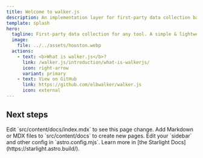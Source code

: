 ```yaml
---
title: Welcome to walker.js
description: An implementation layer for first-party data collection based on attributes
template: splash
hero:
  tagline: First-party data collection for any tool. A simple & lightweight tracking implementation layer based on attributes.
  image:
    file: ../../assets/houston.webp
  actions:
    - text: <b>What is walker.js</b>?
      link: /walker.js/introduction/what-is-walkerjs/
      icon: right-arrow
      variant: primary
    - text: View on GitHub
      link: https://github.com/elbwalker/walker.js
      icon: external
---
```



## Next steps

<CardGrid stagger>
  <Card title="Update content" icon="pencil">
    Edit `src/content/docs/index.mdx` to see this page change.
  </Card>
  <Card title="Add new content" icon="add-document">
    Add Markdown or MDX files to `src/content/docs` to create new pages.
  </Card>
  <Card title="Configure your site" icon="setting">
    Edit your `sidebar` and other config in `astro.config.mjs`.
  </Card>
  <Card title="Read the docs" icon="open-book">
    Learn more in [the Starlight Docs](https://starlight.astro.build/).
  </Card>
</CardGrid>
